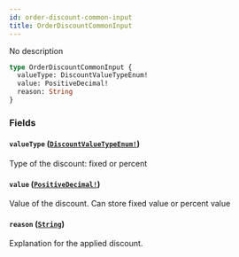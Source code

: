 ```yaml
---
id: order-discount-common-input
title: OrderDiscountCommonInput
---
```


No description

```graphql
type OrderDiscountCommonInput {
  valueType: DiscountValueTypeEnum!
  value: PositiveDecimal!
  reason: String
}
```

### Fields

#### `valueType` ([`DiscountValueTypeEnum!`](/developer/api-reference/enums/discount-value-type-enum))

Type of the discount: fixed or percent

#### `value` ([`PositiveDecimal!`](/developer/api-reference/scalars/positive-decimal))

Value of the discount. Can store fixed value or percent value

#### `reason` ([`String`](/developer/api-reference/scalars/string))

Explanation for the applied discount.
